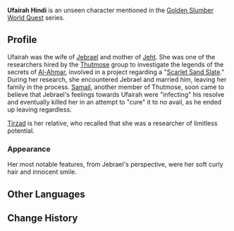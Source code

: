 {{Character Infobox
|type             = Mentioned
|image            = <!-- NPC Ufairah.png -->
|realname         = Ufairah Hindi
|deceased         = Killed by [[Samail]]
|region           = Sumeru

|affiliation      = Sumeru Akademiya
|title            = 

|ancestry         = <!-- Clan/family -->
|father           = 
|mother           = 
|spouse           = Jebrael
|sibling          = 
|child            = Jeht
|relative         = Tirzad
}}
'''Ufairah Hindi''' is an unseen character mentioned in the [[Golden Slumber]] [[World Quest]] series.

==Profile==
Ufairah was the wife of [[Jebrael]] and mother of [[Jeht]]. She was one of the researchers hired by the [[Thutmose]] group to investigate the legends of the secrets of [[Al-Ahmar]], involved in a project regarding a "[[Scarlet Sand Slate]]." During her research, she encountered Jebrael and married him, leaving her family in the process. [[Samail]], another member of Thutmose, soon came to believe that Jebrael's feelings towards Ufairah were "infecting" his resolve and eventually killed her in an attempt to "cure" it to no avail, as he ended up leaving regardless.

[[Tirzad]] is her relative, who recalled that she was a researcher of limitless potential. 

===Appearance===
Her most notable features, from Jebrael's perspective, were her soft curly hair and innocent smile.
<!--
==Trivia==
* 
-->
==Other Languages ==
{{Other Languages
|default_hidden = 1
|en      = Ufairah
|zhs     = 优菲
|zhs_rm  = Yōufēi
|zht     = 優菲
|zht_rm  = Yōufēi
|ja      = ユフィ
|ja_rm   = Yufi
|ko      = 유페이
|es      = Ufairah
|fr      = Ufairah
|ru      = Юфайра
|th      = Ufairah
|vi      = Ufairah
|de      = Ufairah
|id      = Ufairah
|pt      = Ufairah
|tr      = Ufairah
|it      = Ufairah
}}

==Change History==
{{Change History|introduced=3.1}}
<!--
==References==
{{Reflist}}
-->